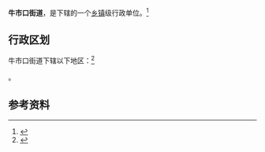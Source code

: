 {{中国乡级行政区|51/01/04/026/000}}

'''牛市口街道'''，是{{PRC admin/fullname|51/01/04/026/000|3}}下辖的一个[[乡镇|乡镇]]级行政单位。<ref>{{PRC admin/ref sgc|{{PRC admin/parent|51/01/04/026/000}}}}</ref>

== 行政区划 ==

牛市口街道下辖以下地区：<ref>{{PRC admin/ref sgc|51/01/04/026/000}}</ref>

{{PRC admin/children|51/01/04/026/000}}。

== 参考资料 ==

{{reflist}}

{{行政区划小作品}}
{{PRC admin/navcat|51/01/04/026/000}}